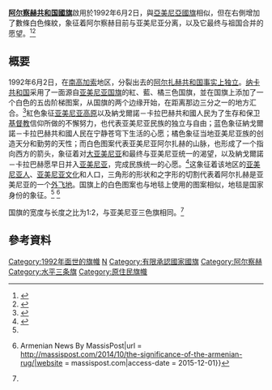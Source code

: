 {{Expand|time=2018-04-06T10:33:51+00:00}}
{{Infobox Flag
|Name = 阿尔察赫共和國
|Article =
|Image = Flag of Artsakh.svg
|Use = 111000
|Symbol =
|Proportion = 1:2
|Adoption = 1992年6月2日-2020年11月10日
|Design =
|Type =
|Name2 = 阿尔察赫共和國國旗
|Article2 = 
|Image2 = Flag of Armenia.svg
|Use2 = 111000
|Symbol2 = 
|Proportion2 = 1:2
|Adoption2 = 1991年9月2日-1992年6月2日
|Design2 = 紅、藍、橘三色構成平行的三色橫旗
|Diminutive2 = 
|Type2 =
}}
'''[[阿尔察赫共和国|阿尔察赫共和国]][[國旗|國旗]]'''啟用於1992年6月2日，與[[亞美尼亞國旗|亞美尼亞國旗]]相似，但在右側增加了數條白色條紋，象征着阿尔察赫目前与亚美尼亚分离，以及它最终与祖国合并的愿望。<ref>{{cite web |title=State Symbols |url=http://www.nkr.am/en/karabakh-state-symbols |website=Ministry of Foreign Affairs of the Republic of Artsakh |publisher=Ministry of Foreign Affairs of the Republic of Artsakh |accessdate=2020-03-22}}</ref><ref>{{cite web |title=Republic of Artsakh |url=https://www.crwflags.com/fotw/flags/az-artsa.html |website=CRW Flags |publisher=CRW Flags Inc. |accessdate=2020-03-22}}</ref>

== 概要 ==
1992年6月2日，在[[南高加索|南高加索]]地区，分裂出去的[[阿尔扎赫共和国|阿尔扎赫共和国]][[事实上|事实上]][[纳戈尔诺-卡拉巴赫外交|独立]]。[[纳卡共和国|纳卡共和国]]采用了一面源自[[亚美尼亚国旗|亚美尼亚国旗]]的紅、藍、橘三色国旗，並在国旗上添加了一个白色的五齿阶梯图案，从国旗的两个边缘开始，在距离那边三分之一的地方汇合。<ref name="nkr">{{cite web |url=http://www.nkr.am/eng/gov/atributy.html |title=Attributes of Statehood |access-date=2007-01-09 |publisher=Ministry of Foreign Affairs of Nagorno-Karabakh| archive-url = https://web.archive.org/web/20061216152933/http://www.nkr.am/eng/gov/atributy.html| archive-date = December 16, 2006}}</ref>紅色象征[[亚美尼亚高原|亚美尼亚高原]]以及納戈爾諾－卡拉巴赫共和國人民为了生存和保卫[[基督教|基督教]]信仰所做的不懈努力，也代表亚美尼亚民族的独立与自由；蓝色象征納戈爾諾－卡拉巴赫共和國人民在宁静苍穹下生活的心愿；橘色象征当地亚美尼亚族的创造天分和勤劳的天性；而白色图案代表亚美尼亚阿尔扎赫的山脉，也形成了一个指向西方的箭头，象征着对[[大亚美尼亚|大亚美尼亚]]和最终与亚美尼亚统一的渴望，以及納戈爾諾－卡拉巴赫愿早日并入[[亚美尼亚|亚美尼亚]]，完成民族统一的心愿。<ref name="#1">{{cite web |url=http://www.crwflags.com/fotw/flags/az-artsa.html |title=Flag of Artsakh / Nagorno-Karabakh |access-date=2007-01-09 |publisher=Flags of the World}}</ref>这象征着该地区的[[亚美尼亚人|亚美尼亚人]]、[[亚美尼亚文化|亚美尼亚文化]]和人口，三角形的形状和之字形的切割代表着阿尔扎赫是亚美尼亚的一个[[外飞地|外飞地]]。国旗上的白色图案也与地毯上使用的图案相似，地毯是国家身份的象征。<ref name="#1"/> <ref>{{Cite web|title = The Significance of the Armenian Rug {{!}} Armenian News By MassisPost|url = http://massispost.com/2014/10/the-significance-of-the-armenian-rug/|website = massispost.com|access-date = 2015-12-01}}</ref>

国旗的宽度与长度之比为1:2，与亚美尼亚三色旗相同。<ref name="nkr" />

== 參考資料 ==
{{reflist|2}}

{{Nagorno-Karabakh Topics}}
{{欧洲题目|国旗}}

[[Category:1992年面世的旗幟|Category:1992年面世的旗幟]]
[[Category:亞洲國旗|N]]
[[Category:有限承認國家國旗|Category:有限承認國家國旗]]
[[Category:阿尔察赫|Category:阿尔察赫]]
[[Category:水平三条旗|Category:水平三条旗]]
[[Category:原住民旗幟|Category:原住民旗幟]]